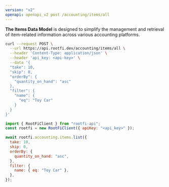 ```yaml
---
version: "v2"
openapi: openapi_v2 post /accounting/items/all
---
```


**The Items Data Model** is designed to simplify the management and retrieval of item-related information across various accounting platforms.

<RequestExample>

```bash cURL
curl --request POST \
  --url https://api.rootfi.dev/accounting/items/all \
  --header 'Content-Type: application/json' \
  --header 'api_key: <api-key>' \
  --data '{
  "take": 10,
  "skip": 0,
  "orderBy": {
    "quantity_on_hand": "asc"
  },
  "filter": {
    "name": {
      "eq": "Toy Car"
    }
  }
}'
```

```javascript NodeJS
import { RootFiClient } from "rootfi-api";
const rootfi = new RootFiClient({ apiKey: "<api_key>" });

await rootfi.accounting.items.list({
  take: 10,
  skip: 0,
  orderBy: {
    quantity_on_hand: "asc",
  },
  filter: {
    name: { eq: "Toy Car" },
  },
});
```

</RequestExample>
